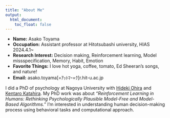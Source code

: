 ---
title: "About Me"
output:
  html_document:
    toc_float: false
---

- __Name:__ Asako Toyama
- __Occupation:__ Assistant professor at Hitotsubashi university, HIAS 2024.4.1~
- __Research Interest:__ Decision making, Reinforcement learning, Model missspecification, Memory, Habit, Emotion
- __Favorite Things:__ I love hot yoga, coffee, tomato, Ed Sheeran's songs, and nature!
- __Email:__ asako.toyama[=ｱｯﾄﾏｰ=ｸ]r.hit-u.ac.jp
    

    
I did a PhD of psychology at Nagoya University with [Hideki Ohira](https://scholar.google.com/citations?user=E7yKMWUAAAAJ&hl=ja) and [Kentaro Katahira](https://sites.google.com/site/nagoyacbslab/). 
My PhD work was about _"Reinforcement Learning in Humans: Rethinking Psychologically Plausible Model-Free and Model-Based Algorithms."_ I'm interested in understanding human decision-making process using behavioral tasks and computational approach.
